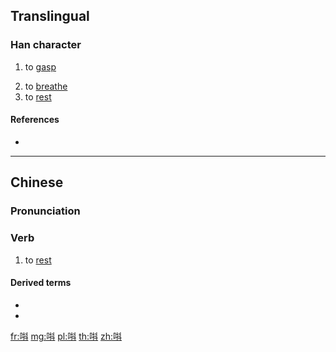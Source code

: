 ==Translingual==

===Han character===
{{Han char|rn=30|rad=口|as=07|sn=10|four=|canj=RQYJ|ids=⿲口扌斗}}

# {{label|mul|Cantonese}} to [[gasp]]
# to [[breathe]]
# to [[rest]]

====References====
* {{Han ref|kx=0193.051|hdz=10625.051|uh=551E|ud=21790}}

----

==Chinese==
{{zh-forms}}

===Pronunciation===
{{zh-pron
|m=dóu
|ma=y
|c=tau2
|cat=v
}}

===Verb===
{{zh-verb}} {{tcx|Cantonese|lang=zh}}

# to [[rest]]

====Derived terms====
* {{zh-l|唞氣}}
* {{zh-l|早唞}}

[[fr:唞]]
[[mg:唞]]
[[pl:唞]]
[[th:唞]]
[[zh:唞]]